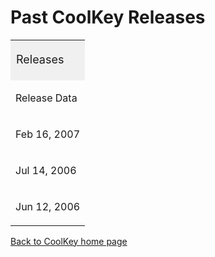 = Past CoolKey Releases =
{| border="1" summary="Releases"
|style="border-width:0px; font-size:large; background-color:#f0f0f0;" colspan=3 | Releases
|-
! Release Data !! Version !! Source code
|-
| Feb 16, 2007 || 1.1.0 || [http://directory.fedora.redhat.com/download/coolkey/coolkey-1.1.0.tar.gz coolkey-1.1.0.tar.gz]
|-
| Jul 14, 2006 || 1.0.1 || [http://directory.fedora.redhat.com/download/coolkey/coolkey-1.0.1.tar.gz coolkey-1.0.1.tar.gz]
|-
| Jun 12, 2006 || 1.0.0 || [http://directory.fedora.redhat.com/download/coolkey/coolkey-1.0.0.tar.gz coolkey-1.0.0.tar.gz]
|}

[[CoolKey|Back to CoolKey home page]]